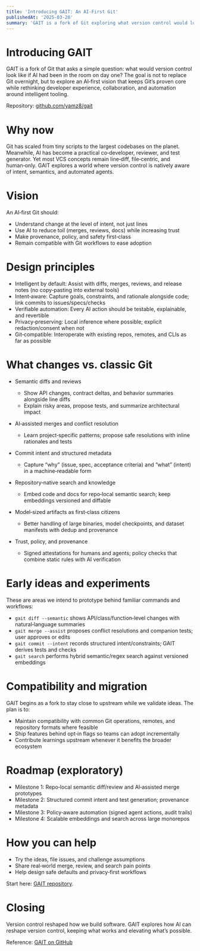 ```yaml
---
title: 'Introducing GAIT: An AI‑First Git'
publishedAt: '2025-03-28'
summary: 'GAIT is a fork of Git exploring what version control would look like if AI had been in the room on day one.'
---
```


# Introducing GAIT

GAIT is a fork of Git that asks a simple question: what would version control look like if AI had been in the room on day one? The goal is not to replace Git overnight, but to explore an AI‑first vision that keeps Git’s proven core while rethinking developer experience, collaboration, and automation around intelligent tooling.

Repository: <a href="https://github.com/yamz8/gait" target="_blank" rel="noopener noreferrer">github.com/yamz8/gait</a>



# Why now

Git has scaled from tiny scripts to the largest codebases on the planet. Meanwhile, AI has become a practical co‑developer, reviewer, and test generator. Yet most VCS concepts remain line‑diff, file‑centric, and human‑only. GAIT explores a world where version control is natively aware of intent, semantics, and automated agents.

# Vision

An AI‑first Git should:

- Understand change at the level of intent, not just lines
- Use AI to reduce toil (merges, reviews, docs) while increasing trust
- Make provenance, policy, and safety first‑class
- Remain compatible with Git workflows to ease adoption

# Design principles

- Intelligent by default: Assist with diffs, merges, reviews, and release notes (no copy‑pasting into external tools)
- Intent‑aware: Capture goals, constraints, and rationale alongside code; link commits to issues/specs/checks
- Verifiable automation: Every AI action should be testable, explainable, and revertible
- Privacy‑preserving: Local inference where possible; explicit redaction/consent when not
- Git‑compatible: Interoperate with existing repos, remotes, and CLIs as far as possible

# What changes vs. classic Git

- Semantic diffs and reviews
  - Show API changes, contract deltas, and behavior summaries alongside line diffs
  - Explain risky areas, propose tests, and summarize architectural impact

- AI‑assisted merges and conflict resolution
  - Learn project‑specific patterns; propose safe resolutions with inline rationales and tests

- Commit intent and structured metadata
  - Capture “why” (issue, spec, acceptance criteria) and “what” (intent) in a machine‑readable form

- Repository‑native search and knowledge
  - Embed code and docs for repo‑local semantic search; keep embeddings versioned and diffable

- Model‑sized artifacts as first‑class citizens
  - Better handling of large binaries, model checkpoints, and dataset manifests with dedup and provenance

- Trust, policy, and provenance
  - Signed attestations for humans and agents; policy checks that combine static rules with AI verification

# Early ideas and experiments

These are areas we intend to prototype behind familiar commands and workflows:

- `gait diff --semantic` shows API/class/function‑level changes with natural‑language summaries
- `gait merge --assist` proposes conflict resolutions and companion tests; user approves or edits
- `gait commit --intent` records structured intent/constraints; GAIT derives tests and checks
- `gait search` performs hybrid semantic/regex search against versioned embeddings

# Compatibility and migration

GAIT begins as a fork to stay close to upstream while we validate ideas. The plan is to:

- Maintain compatibility with common Git operations, remotes, and repository formats where feasible
- Ship features behind opt‑in flags so teams can adopt incrementally
- Contribute learnings upstream whenever it benefits the broader ecosystem

# Roadmap (exploratory)

- Milestone 1: Repo‑local semantic diff/review and AI‑assisted merge prototypes
- Milestone 2: Structured commit intent and test generation; provenance metadata
- Milestone 3: Policy‑aware automation (signed agent actions, audit trails)
- Milestone 4: Scalable embeddings and search across large monorepos

# How you can help

- Try the ideas, file issues, and challenge assumptions
- Share real‑world merge, review, and search pain points
- Help design safe defaults and privacy‑first workflows

Start here: <a href="https://github.com/yamz8/gait" target="_blank" rel="noopener noreferrer">GAIT repository</a>.

# Closing

Version control reshaped how we build software. GAIT explores how AI can reshape version control, keeping what works and elevating what’s possible.

Reference: [GAIT on GitHub](https://github.com/yamz8/gait)

